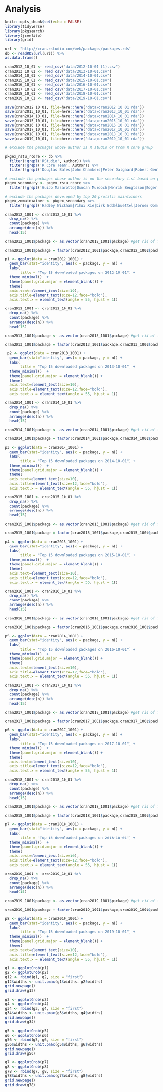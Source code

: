 # Analysis

```r
knitr::opts_chunk$set(echo = FALSE)
library(tidyverse)
library(pkgsearch)
library(jsonlite)
library(grid)
```

```r
url <- "http://cran.rstudio.com/web/packages/packages.rds"
db <- readRDS(url(url)) %>% 
as.data.frame()

cran2012_10_01 <- read_csv("data/2012-10-01 (1).csv")
cran2013_10_01 <- read_csv("data/2013-10-01.csv")
cran2014_10_01 <- read_csv("data/2014-10-01.csv")
cran2015_10_01 <- read_csv("data/2015-10-01.csv")
cran2016_10_01 <- read_csv("data/2016-10-01.csv")
cran2017_10_01 <- read_csv("data/2017-10-01.csv")
cran2018_10_01 <- read_csv("data/2018-10-01.csv")
cran2019_10_01 <- read_csv("data/2019-10-01.csv")

save(cran2012_10_01, file=here::here("data/cran2012_10_01.rda"))
save(cran2013_10_01, file=here::here("data/cran2013_10_01.rda"))
save(cran2014_10_01, file=here::here("data/cran2014_10_01.rda"))
save(cran2015_10_01, file=here::here("data/cran2015_10_01.rda"))
save(cran2016_10_01, file=here::here("data/cran2016_10_01.rda"))
save(cran2017_10_01, file=here::here("data/cran2017_10_01.rda"))
save(cran2018_10_01, file=here::here("data/cran2018_10_01.rda"))
save(cran2019_10_01, file=here::here("data/cran2019_10_01.rda"))
```

```r
# exclude the packages whose author is R studio or from R core group

pkgex_rstu_rcore <- db %>%
  filter(!grepl('RStudio', Author)) %>%
  filter(!grepl('R Core Team', Author)) %>%
  filter(!grepl('Douglas Bates|John Chambers|Peter Dalgaard|Robert Gentleman|Kurt Hornik|Ross Ihaka|Tomas Kalibera|Michael Lawrence|Friedrich Leisch|Uwe Ligges|Thomas Lumley|Martin Maechler|Martin Morgan|Paul Murrell|Brian Ripley|Deepayan Sarkar|Duncan Temple Lang|Luke Tierney|Simon Urbanek|Martyn Plummer', Author))
```

```r
# exclude the packages whose author is on the secondary list based on previous step
pkgex_secondary <- pkgex_rstu_rcore %>%
  filter(!grepl('Guido Masarotto|Duncan Murdoch|Henrik Bengtsson|Roger Bivand|Ben Bolker|David Brahm|Vince Carey|Saikat DebRoy|Matt Dowle|Dirk Eddelbuettel|Claus Ekstrom|John Fox|Paul Gilbert|Yu Gong|Gabor Grothendieck|Frank E Harrell Jr|Peter M. Haverty|Torsten Hothorn|Robert King|Kjetil Kjernsmo|Roger Koenker|Philippe Lambert|Jan de Leeuw|Jim Lindsey|Patrick Lindsey|Catherine Loader| Gordon Maclean|Arni Magnusson|John Maindonald|David Meyer|Ei-ji Nakama|Jens Oehlschägel|Steve Oncley|Richard O’Keefe|Hubert Palme|Roger D. Peng|José C. Pinheiro|Tony Plate|Anthony Rossini| Jonathan Rougier|Petr Savicky|Günther Sawitzki|Marc Schwartz|Arun Srinivasan|Detlef Steuer|Bill Simpson|Gordon Smyth|Adrian Trapletti|Terry Therneau|Rolf Turner|Bill Venables|Gregory R. Warnes| Andreas Weingessel|Morten Welinder|James Wettenhall|Simon Wood|and Achim Zeileis', Author))
```

```r
# exclude the packages developed by top 20 prolific maintainers
pkgex_20maintainer <- pkgex_secondary %>%
  filter(!grepl('Hadley Wickham|Yihui Xie|Dirk Eddelbuettel|Jeroen Ooms|Achim Zeileis|Scott Chamberlain|Gabor Csardi|Jeroen Ooms|ORPHANED|Thomas J. Leeper|Bob Rudis|Henrik Bengtsson|Kurt Hornik|Oliver Keyes|Martin Maechler|Richard Cotton|Robin K. S. Hankin|Simon Urbanek|Kirill Muller|Torsten Hothorn|Paul Gilbert', Author))
```

```r
cran2012_1001 <- cran2012_10_01 %>%
  drop_na() %>%
  count(package) %>%
  arrange(desc(n)) %>%
  head(15) 
  
cran2012_1001$package <- as.vector(cran2012_1001$package) #get rid of factors

cran2012_1001$package = factor(cran2012_1001$package,cran2012_1001$package)

p1 <- ggplot(data = cran2012_1001) +
  geom_bar(stat="identity", aes(x = package, y = n)) +
  labs(
       title = "Top 15 downloaded packages on 2012-10-01") +
  theme_minimal()  +
  theme(panel.grid.major = element_blank()) +
  theme(
  axis.text=element_text(size=10),
  axis.title=element_text(size=12,face="bold"),
  axis.text.x = element_text(angle = 55, hjust = 1))
```

```r
cran2013_1001 <- cran2013_10_01 %>%
  drop_na() %>%
  count(package) %>%
  arrange(desc(n)) %>%
  head(15) 
  
cran2013_1001$package <- as.vector(cran2013_1001$package) #get rid of factors

cran2013_1001$package = factor(cran2013_1001$package,cran2013_1001$package)

 p2 <- ggplot(data = cran2013_1001) +
  geom_bar(stat="identity", aes(x = package, y = n)) +
  labs(
       title = "Top 15 downloaded packages on 2013-10-01") +
  theme_minimal()  +
  theme(panel.grid.major = element_blank()) +
  theme(
  axis.text=element_text(size=10),
  axis.title=element_text(size=12,face="bold"),
  axis.text.x = element_text(angle = 55, hjust = 1))
```

```r
cran2014_1001 <- cran2014_10_01 %>%
  drop_na() %>%
  count(package) %>%
  arrange(desc(n)) %>%
  head(15) 
  
cran2014_1001$package <- as.vector(cran2014_1001$package) #get rid of factors

cran2014_1001$package = factor(cran2014_1001$package,cran2014_1001$package)

p3 <- ggplot(data = cran2014_1001) +
  geom_bar(stat="identity", aes(x = package, y = n)) +
  labs(
       title = "Top 15 downloaded packages on 2014-10-01") +
  theme_minimal()  +
  theme(panel.grid.major = element_blank()) +
  theme(
  axis.text=element_text(size=10),
  axis.title=element_text(size=12,face="bold"),
  axis.text.x = element_text(angle = 55, hjust = 1))
```

```r
cran2015_1001 <- cran2015_10_01 %>%
  drop_na() %>%
  count(package) %>%
  arrange(desc(n)) %>%
  head(15) 
  
cran2015_1001$package <- as.vector(cran2015_1001$package) #get rid of factors

cran2015_1001$package = factor(cran2015_1001$package,cran2015_1001$package)

p4 <- ggplot(data = cran2015_1001) +
  geom_bar(stat="identity", aes(x = package, y = n)) +
  labs(
       title = "Top 15 downloaded packages on 2015-10-01") +
  theme_minimal()  +
  theme(panel.grid.major = element_blank()) +
  theme(
  axis.text=element_text(size=10),
  axis.title=element_text(size=12,face="bold"),
  axis.text.x = element_text(angle = 55, hjust = 1))
```

```r
cran2016_1001 <- cran2016_10_01 %>%
  drop_na() %>%
  count(package) %>%
  arrange(desc(n)) %>%
  head(15) 
  
cran2016_1001$package <- as.vector(cran2016_1001$package) #get rid of factors

cran2016_1001$package = factor(cran2016_1001$package,cran2016_1001$package)

p5 <- ggplot(data = cran2016_1001) +
  geom_bar(stat="identity", aes(x = package, y = n)) +
  labs(
       title = "Top 15 downloaded packages on 2016-10-01") +
  theme_minimal()  +
  theme(panel.grid.major = element_blank()) +
  theme(
  axis.text=element_text(size=10),
  axis.title=element_text(size=12,face="bold"),
  axis.text.x = element_text(angle = 55, hjust = 1))
```

```r
cran2017_1001 <- cran2017_10_01 %>%
  drop_na() %>%
  count(package) %>%
  arrange(desc(n)) %>%
  head(15) 
  
cran2017_1001$package <- as.vector(cran2017_1001$package) #get rid of factors

cran2017_1001$package = factor(cran2017_1001$package,cran2017_1001$package)

p6 <- ggplot(data = cran2017_1001) +
  geom_bar(stat="identity", aes(x = package, y = n)) +
  labs(
       title = "Top 15 downloaded packages on 2017-10-01") +
  theme_minimal()  +
  theme(panel.grid.major = element_blank()) +
  theme(
  axis.text=element_text(size=10),
  axis.title=element_text(size=12,face="bold"),
  axis.text.x = element_text(angle = 55, hjust = 1))
```

```r
cran2018_1001 <- cran2018_10_01 %>%
  drop_na() %>%
  count(package) %>%
  arrange(desc(n)) %>%
  head(15) 
  
cran2018_1001$package <- as.vector(cran2018_1001$package) #get rid of factors

cran2018_1001$package = factor(cran2018_1001$package,cran2018_1001$package)

p7 <- ggplot(data = cran2018_1001) +
  geom_bar(stat="identity", aes(x = package, y = n)) +
  labs(
       title = "Top 15 downloaded packages on 2018-10-01") +
  theme_minimal()  +
  theme(panel.grid.major = element_blank()) +
  theme(
  axis.text=element_text(size=10),
  axis.title=element_text(size=12,face="bold"),
  axis.text.x = element_text(angle = 55, hjust = 1))
```

```r
cran2019_1001 <- cran2019_10_01 %>%
  drop_na() %>%
  count(package) %>%
  arrange(desc(n)) %>%
  head(15) 
  
cran2019_1001$package <- as.vector(cran2019_1001$package) #get rid of factors

cran2019_1001$package = factor(cran2019_1001$package,cran2019_1001$package)

p8 <- ggplot(data = cran2019_1001) +
  geom_bar(stat="identity", aes(x = package, y = n)) +
  labs(
       title = "Top 15 downloaded packages on 2019-10-01") +
  theme_minimal()  +
  theme(panel.grid.major = element_blank()) +
  theme(
  axis.text=element_text(size=10),
  axis.title=element_text(size=12,face="bold"),
  axis.text.x = element_text(angle = 55, hjust = 1))
```


```r
g1 <- ggplotGrob(p1)
g2 <- ggplotGrob(p2)
g12 <- rbind(g1, g2, size = "first")
g12$widths <- unit.pmax(g1$widths, g2$widths)
grid.newpage()
grid.draw(g12)

g3 <- ggplotGrob(p3)
g4 <- ggplotGrob(p4)
g34 <- rbind(g3, g4, size = "first")
g34$widths <- unit.pmax(g3$widths, g4$widths)
grid.newpage()
grid.draw(g34)

g5 <- ggplotGrob(p5)
g6 <- ggplotGrob(p6)
g56 <- rbind(g5, g6, size = "first")
g56$widths <- unit.pmax(g5$widths, g6$widths)
grid.newpage()
grid.draw(g56)

g7 <- ggplotGrob(p7)
g8 <- ggplotGrob(p8)
g78 <- rbind(g7, g8, size = "first")
g78$widths <- unit.pmax(g7$widths, g8$widths)
grid.newpage()
grid.draw(g78)
```

